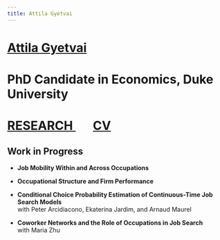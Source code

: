 ```yaml
---
title: Attila Gyetvai
---
```

<h1 class=name>   <a href="index.html" class=name> Attila Gyetvai </a> </h1>
<h1 class=affil>  PhD Candidate in Economics, Duke University </h1>
<h1 class=navbar> <a href="research.html" class=name> RESEARCH </a> &nbsp; &nbsp; &nbsp; <a href="CV_AttilaGyetvai.pdf" class=name> CV </a> </h1>

<!--
## Working Papers

<ul>
  <li> 
  <p class=papertitle> <a href="ojs.pdf"> <b> Occupational Job Search </b> </a> </p>
  <p class=paperdet> <i> Abstract: </i> 
  This paper develops a parsimonious framework for modeling job search in occupationally segmented labor markets. I start by documenting that patterns of job-to-job and unemployment-to-job flows vary substantially across occupations. Canonical job search models with homogeneous search frictions cannot explain these job flows, as the simulated patterns would look identical for all occupations. In contrast, my framework allows for heterogeneity in search frictions within and across occupations. I build a job search model in which workers may either climb one of many job ladders, each of which represents an occupation with wage levels as rungs, or may jump from one ladder to another. The heterogeneity in search frictions explodes with the addition of occupations, which poses a challenge for identification and estimation. I overcome this challenge by introducing preference shocks to job search which tie the structural parameters of the model to conditional choice probabilities of accepting offers. On top of search frictions and preference shocks, occupational job flow patterns may also arise from compensating differentials and switching costs, and may differ across unobserved worker types. Taking my model to rich administrative data from Hungary, I show that occupational heterogeneity in search frictions, compensating differentials, and switching costs explains the observed job flows. The general framework in this paper is readily applicable to model job search in arbitrarily segmented labor markets.
  </p> </li>
  
  <li> 
  <p class=papertitle> <a href="ccp-cont.pdf"> <b> Conditional Choice Probability Estimation of Continuous-Time Job Search Models </b> </a> </br>
  with Peter Arcidiacono, Ekaterina Jardim, and Arnaud Maurel </p>
  <p class=paperdet> <i> Abstract: </i> 
  In this paper we propose a new method to estimate continuous-time job search models. Our approach is based on an adaptation of the conditional choice probability estimation methods to a continuous time job search environment. To do so, the proposed framework incorporates preference shocks into the search framework, resulting in a tight connection between value functions and conditional choice probabilities. A key advantage of the proposed approach relative to standard estimation methods for continuous-time job search models is computational. In particular, this makes it possible to estimate rich nonstationary job search models without having to solve any differential equation, and in some cases even avoiding any optimization. We apply our method to analyze the effect of unemployment benefit expiration on the duration of unemployment using rich longitudinal data from Hungarian administrative records.
  </p> </li>
</ul>
-->

## Work in Progress
<ul>
  <li> 
  <p class=papertitle> <b> Job Mobility Within and Across Occupations </b> </p>
  </li>
  
  <li> 
  <p class=papertitle> <b> Occupational Structure and Firm Performance </b> </p>
  </li>
  
  <li> 
  <p class=papertitle> <b> Conditional Choice Probability Estimation of Continuous-Time Job Search Models </b> <br/>
  with Peter Arcidiacono, Ekaterina Jardim, and Arnaud Maurel </p>
  </li>
  
  <li> 
  <p class=papertitle> <b> Coworker Networks and the Role of Occupations in Job Search </b> <br/>
  with Maria Zhu </p>
  </li>
</ul>


##

